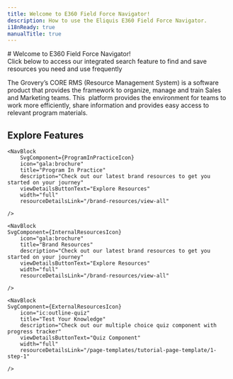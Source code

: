 ```yaml
---
title: Welcome to E360 Field Force Navigator!
description: How to use the Eliquis E360 Field Force Navigator.
i18nReady: true
manualTitle: true
---
```


<div class="flex-row">
	<div class="width-50">
		# Welcome to E360 Field Force Navigator!
		<br/>
		Click below to access our integrated search feature to find and save resources you need and use frequently
		<br/>
		<SearchButton />
	</div>
	<div class="width-50">
		<AnnouncementBlock announcement="welcome"/>
	</div>	
</div>

The Grovery’s CORE RMS (Resource Management System) is a software product that provides the framework to organize, manage and train Sales and Marketing teams. This <InlineGlossary text="Progressive Web App" />&nbsp;platform provides the environment for teams to work more efficiently, share information and provides easy access to relevant program materials.

## Explore Features

<div class="nav-block-container">
  
	<NavBlock
	 	SvgComponent={ProgramInPracticeIcon}
		icon="gala:brochure"  
		title="Program In Practice" 
		description="Check out our latest brand resources to get you started on your journey" 
		viewDetailsButtonText="Explore Resources" 
		width="full" 
		resourceDetailsLink="/brand-resources/view-all" 

	/>

	<NavBlock
	SvgComponent={InternalResourcesIcon}
		icon="gala:brochure"  
		title="Brand Resources" 
		description="Check out our latest brand resources to get you started on your journey" 
		viewDetailsButtonText="Explore Resources" 
		width="full" 
		resourceDetailsLink="/brand-resources/view-all" 

	/>

	<NavBlock
	SvgComponent={ExternalResourcesIcon}
		icon="ic:outline-quiz"  
		title="Test Your Knowledge" 
		description="Check out our multiple choice quiz component with progress tracker" 
		viewDetailsButtonText="Quiz Component" 
		width="full" 
		resourceDetailsLink="/page-templates/tutorial-page-template/1-step-1" 

	/>
	

</div>

